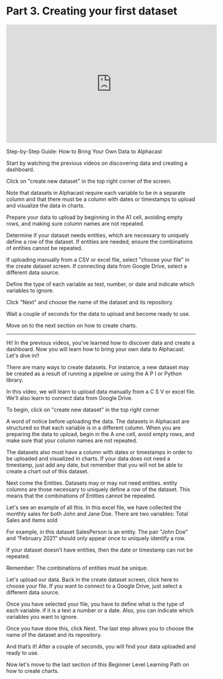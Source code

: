# Part 3. Creating your first dataset

<iframe width="560" height="315" src="https://www.youtube.com/embed/pZ1bNOxK4ww" title="YouTube video player" frameborder="0" allow="accelerometer; autoplay; clipboard-write; encrypted-media; gyroscope; picture-in-picture; web-share" allowfullscreen></iframe>


Step-by-Step Guide: How to Bring Your Own Data to Alphacast

Start by watching the previous videos on discovering data and creating a dashboard.

Click on "create new dataset" in the top right corner of the screen.

Note that datasets in Alphacast require each variable to be in a separate column and that there must be a column with dates or timestamps to upload and visualize the data in charts.

Prepare your data to upload by beginning in the A1 cell, avoiding empty rows, and making sure column names are not repeated.

Determine if your dataset needs entities, which are necessary to uniquely define a row of the dataset. If entities are needed, ensure the combinations of entities cannot be repeated.

If uploading manually from a CSV or excel file, select "choose your file" in the create dataset screen. If connecting data from Google Drive, select a different data source.

Define the type of each variable as text, number, or date and indicate which variables to ignore.

Click "Next" and choose the name of the dataset and its repository.

Wait a couple of seconds for the data to upload and become ready to use.

Move on to the next section on how to create charts.

--------------------------------------------------

Hi! In the previous videos, you've learned how to discover data and create a dashboard. Now you will learn how to bring your own data to Alphacast. Let's dive in!!

There are many ways to create datasets. For instance, a new dataset may be created as a result of running a pipeline or using the A P I or Python library.

In this video, we will learn to upload data manually from a C S V or excel file. We'll also learn to connect data from Google Drive.

To begin, click on "create new dataset" in the top right corner

A word of notice before uploading the data. The datasets in Alphacast are structured so that each variable is in a different column. When you are preparing the data to upload, begin in the A one cell, avoid empty rows, and make sure that your column names are not repeated.

The datasets also must have a column with dates or timestamps in order to be uploaded and visualized in charts. If your data does not need a timestamp, just add any date, but remember that you will not be able to create a chart out of this dataset.

Next come the Entities. Datasets may or may not need entities. entity columns are those necessary to uniquely define a row of the dataset. This means that the combinations of Entities cannot be repeated. 

Let's see an example of all this. In this excel file, we have collected the monthly sales for both John and Jane Doe. There are two variables: Total Sales and items sold

For example, in this dataset SalesPerson is an entity. The pair ”John Doe” and “February 2021” should only appear once to uniquely identify a row. 

If your dataset doesn't have entities, then the date or timestamp can not be repeated. 

Remember: The combinations of entities must be unique.

Let's upload our data. Back in the create dataset screen, click here to choose your file. If you want to connect to a Google Drive, just select a different data source.

Once you have selected your file, you have to define what is the type of each variable. if it is a text a number or a date. Also, you can indicate which variables you want to ignore.

Once you have done this, click Next. The last step allows you to choose the name of the dataset and its repository.

And that’s it! After a couple of seconds, you will find your data uploaded and ready to use.

Now let's move to the last section of this Beginner Level Learning Path on how to create charts.
